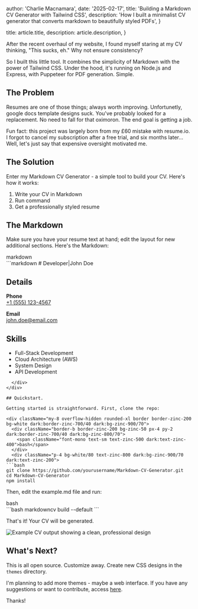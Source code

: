 
  author: 'Charlie Macnamara',
  date: '2025-02-17',
  title: 'Building a Markdown CV Generator with Tailwind CSS',
  description:
    'How I built a minimalist CV generator that converts markdown to beautifully styled PDFs',
}

  title: article.title,
  description: article.description,
}


After the recent overhaul of my website, I found myself staring at my CV 
thinking, "This sucks, eh." Why not ensure consistency?

So I built this little tool. It combines the 
simplicity of Markdown with the power of Tailwind CSS. Under the hood, it's running on 
Node.js and Express, with Puppeteer for PDF generation. Simple.

## The Problem

Resumes are one of those things; always worth improving. Unfortunetly, google docs template designs suck. You've probably looked for a replacement. No need to fall for that oximoron. The end goal is getting a job. 

Fun fact: this project was largely born from my £60 mistake with resume.io. I forgot to cancel my 
subscription after a free trial, and six months later... Well, let's just say that expensive 
oversight motivated me.

## The Solution

Enter my Markdown CV Generator - a simple tool to build your CV. Here's how it works:

1. Write your CV in Markdown
2. Run command
3. Get a professionally styled resume

## The Markdown

Make sure you have your resume text at hand; edit the layout for new additional sections. Here's the Markdown:

<div className="my-8 overflow-hidden rounded-xl border border-zinc-200 bg-white dark:border-zinc-700/40 dark:bg-zinc-900/70">
  <div className="border-b border-zinc-200 bg-zinc-50 px-4 py-2 dark:border-zinc-700/40 dark:bg-zinc-800/70">
    <span className="font-mono text-sm text-zinc-500 dark:text-zinc-400">markdown</span>
  </div>
  <div className="p-4 bg-white/80 text-zinc-800 dark:bg-zinc-900/70 dark:text-zinc-200">
```markdown
# Developer|John Doe

## Details

**Phone**  
[+1 (555) 123-4567](tel:+15551234567)

**Email**  
[john.doe@email.com](mailto:john.doe@email.com)

## Skills

- Full-Stack Development
- Cloud Architecture (AWS)
- System Design
- API Development
```
  </div>
</div>

## Quickstart.

Getting started is straightforward. First, clone the repo:

<div className="my-8 overflow-hidden rounded-xl border border-zinc-200 bg-white dark:border-zinc-700/40 dark:bg-zinc-900/70">
  <div className="border-b border-zinc-200 bg-zinc-50 px-4 py-2 dark:border-zinc-700/40 dark:bg-zinc-800/70">
    <span className="font-mono text-sm text-zinc-500 dark:text-zinc-400">bash</span>
  </div>
  <div className="p-4 bg-white/80 text-zinc-800 dark:bg-zinc-900/70 dark:text-zinc-200">
```bash
git clone https://github.com/yourusername/Markdown-CV-Generator.git
cd Markdown-CV-Generator
npm install
```
  </div>
</div>

Then, edit the example.md file and run:

<div className="my-8 overflow-hidden rounded-xl border border-zinc-200 bg-white dark:border-zinc-700/40 dark:bg-zinc-900/70">
  <div className="border-b border-zinc-200 bg-zinc-50 px-4 py-2 dark:border-zinc-700/40 dark:bg-zinc-800/70">
    <span className="font-mono text-sm text-zinc-500 dark:text-zinc-400">bash</span>
  </div>
  <div className="p-4 bg-white/80 text-zinc-800 dark:bg-zinc-900/70 dark:text-zinc-200">
```bash
markdowncv build --default
```
  </div>
</div>

That's it! Your CV will be generated.

<div className="my-8">
  <Image 
    src={cvOutput} 
    alt="Example CV output showing a clean, professional design" 
    className="rounded-xl shadow-lg dark:shadow-zinc-800/30"
    priority
  />
</div>

## What's Next?

This is all open source. Customize away. Create new CSS designs in the `themes` directory.

I'm planning to add more themes - maybe a web 
interface. If you have any suggestions or want 
to contribute, access [here](https://github.com/CharlieMacnamara/Markdown-CV-Generator).

Thanks!